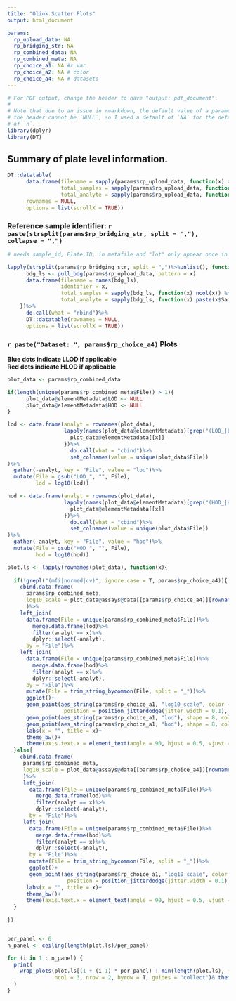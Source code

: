 ```yaml
---
title: "Olink Scatter Plots"
output: html_document

params:
  rp_upload_data: NA
  rp_bridging_str: NA
  rp_combined_data: NA
  rp_combined_meta: NA
  rp_choice_a1: NA #x var
  rp_choice_a2: NA # color 
  rp_choice_a4: NA # datasets
---
```


```r
# For PDF output, change the header to have "output: pdf_document".
#
# Note that due to an issue in rmarkdown, the default value of a parameter in
# the header cannot be `NULL`, so I used a default of `NA` for the default value
# of `n`.
library(dplyr)
library(DT)
```


## Summary of plate level information.


```r
DT::datatable(
      data.frame(filename = sapply(params$rp_upload_data, function(x) x$File[1]) %>% unlist(),
                 total_samples = sapply(params$rp_upload_data, function(x) ncol(x)) %>% unlist(),
                 total_analyte = sapply(params$rp_upload_data, function(x) nrow(x)) %>% unlist()),
      rownames = NULL,
      options = list(scrollX = TRUE))
```
 
### Reference sample identifier: `r paste(strsplit(params$rp_bridging_str, split = ","), collapse = ",")`

```r
# needs sample_id, Plate.ID, in metafile and "lot" only appear once in column names

lapply(strsplit(params$rp_bridging_str, split = ",")%>%unlist(), function(x){
      bdg_ls <- pull_bdg(params$rp_upload_data, pattern = x)
      data.frame(filename = names(bdg_ls),
                 identifier = x,
                 total_samples = sapply(bdg_ls, function(x) ncol(x)) %>% unlist(),
                 total_analyte = sapply(bdg_ls, function(x) paste(x$Sample, collapse = ",")) %>% unlist())
    })%>%
      do.call(what = "rbind")%>%
      DT::datatable(rownames = NULL,
      options = list(scrollX = TRUE))

```

### `r paste("Dataset: ", params$rp_choice_a4)` Plots

**Blue dots indicate LLOD if applicable**  
**Red dots indicate HLOD if applicable**  

```r
plot_data <- params$rp_combined_data

if(length(unique(params$rp_combined_meta$File)) > 1){
      plot_data@elementMetadata$LOD <- NULL
      plot_data@elementMetadata$HOD <- NULL
}

lod <- data.frame(analyt = rownames(plot_data),
                  lapply(names(plot_data@elementMetadata)[grep("(LOD_|LOD)", names(plot_data@elementMetadata))], function(x){
                    plot_data@elementMetadata[[x]]
                  })%>%
                    do.call(what = "cbind")%>%
                    set_colnames(value = unique(plot_data$File))
)%>%
  gather(-analyt, key = "File", value = "lod")%>%
  mutate(File = gsub("LOD_", "", File),
         lod = log10(lod))

hod <- data.frame(analyt = rownames(plot_data),
                  lapply(names(plot_data@elementMetadata)[grep("(HOD_|HOD)", names(plot_data@elementMetadata))], function(x){
                    plot_data@elementMetadata[[x]]
                  })%>%
                    do.call(what = "cbind")%>%
                    set_colnames(value = unique(plot_data$File))
)%>%
  gather(-analyt, key = "File", value = "hod")%>%
  mutate(File = gsub("HOD_", "", File),
         hod = log10(hod))

plot.ls <- lapply(rownames(plot_data), function(x){
  
  if(!grepl("(mfi|normed|cv)", ignore.case = T, params$rp_choice_a4)){
    cbind.data.frame(
      params$rp_combined_meta,
      log10_scale = plot_data@assays@data[[params$rp_choice_a4]][rownames(plot_data) == x, ]%>%as.numeric()%>%log10()
      )%>%
    left_join(
      data.frame(File = unique(params$rp_combined_meta$File))%>%
        merge.data.frame(lod)%>%
        filter(analyt == x)%>%
        dplyr::select(-analyt),
      by = "File")%>% 
    left_join(
      data.frame(File = unique(params$rp_combined_meta$File))%>%
        merge.data.frame(hod)%>%
        filter(analyt == x)%>%
        dplyr::select(-analyt),
      by = "File")%>%
      mutate(File = trim_string_bycommon(File, split = "_"))%>%
      ggplot()+
      geom_point(aes_string(params$rp_choice_a1, "log10_scale", color = params$rp_choice_a2),
                  position = position_jitterdodge(jitter.width = 0.1), shape = 21)+
      geom_point(aes_string(params$rp_choice_a1, "lod"), shape = 8, color = "blue")+
      geom_point(aes_string(params$rp_choice_a1, "hod"), shape = 8, color = "red")+
      labs(x = "", title = x)+
      theme_bw()+
      theme(axis.text.x = element_text(angle = 90, hjust = 0.5, vjust = 0.5, size = 8))
  }else{
    cbind.data.frame(
     params$rp_combined_meta,
     log10_scale = plot_data@assays@data[[params$rp_choice_a4]][rownames(plot_data) == x, ]%>%as.numeric()%>%log10()
     )%>%
     left_join(
       data.frame(File = unique(params$rp_combined_meta$File))%>%
         merge.data.frame(lod)%>%
         filter(analyt == x)%>%
         dplyr::select(-analyt),
       by = "File")%>% 
     left_join(
       data.frame(File = unique(params$rp_combined_meta$File))%>%
         merge.data.frame(hod)%>%
         filter(analyt == x)%>%
         dplyr::select(-analyt),
       by = "File")%>%
       mutate(File = trim_string_bycommon(File, split = "_"))%>%
       ggplot()+
       geom_point(aes_string(params$rp_choice_a1, "log10_scale", color = params$rp_choice_a2),
                   position = position_jitterdodge(jitter.width = 0.1), shape = 21)+
      labs(x = "", title = x)+
      theme_bw()+
      theme(axis.text.x = element_text(angle = 90, hjust = 0.5, vjust = 0.5, size = 8))
  }
  
})    


per_panel <- 6
n_panel <- ceiling(length(plot.ls)/per_panel)

for (i in 1 : n_panel) {
  print(
    wrap_plots(plot.ls[(1 + (i-1) * per_panel) : min(length(plot.ls), (per_panel + (i-1) * per_panel))],
               ncol = 3, nrow = 2, byrow = T, guides = "collect")& theme(legend.position = 'bottom')
  )
}
```

